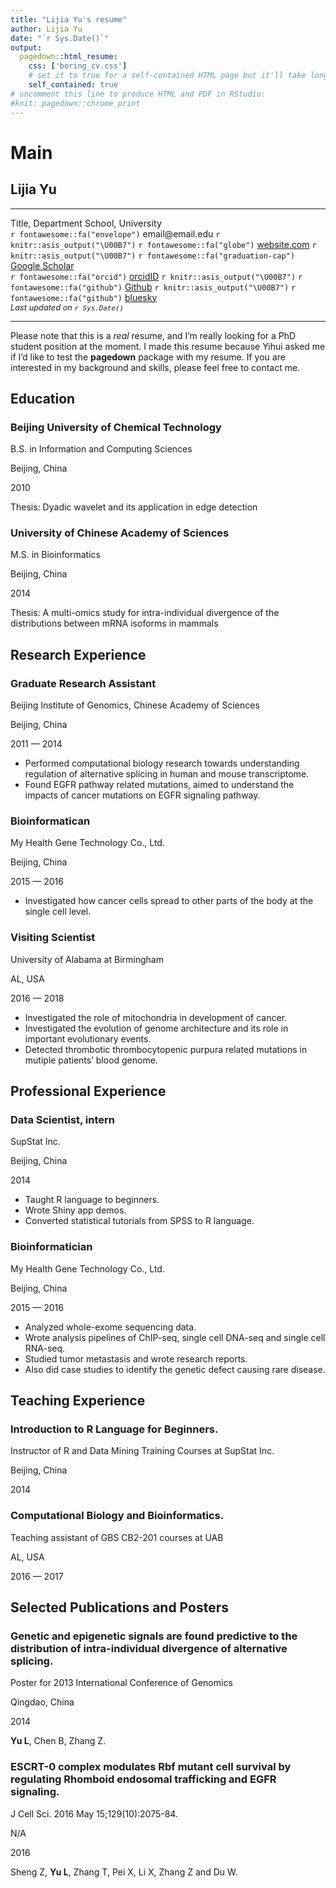 ```yaml
---
title: "Lijia Yu's resume"
author: Lijia Yu
date: "`r Sys.Date()`"
output:
  pagedown::html_resume:
    css: ['boring_cv.css']
    # set it to true for a self-contained HTML page but it'll take longer to render
    self_contained: true
# uncomment this line to produce HTML and PDF in RStudio:
#knit: pagedown::chrome_print
---
```


Main
================================================================================

Lijia Yu {#title}
--------------------------------------------------------------------------------
<hr>
<!-- <div style="font-size:14px;padding:0px;margin:0px;"></div>  -->
<div id="intro">
Title, Department
<span style="font-size:0.9rem;">School, University</span>  
`r fontawesome::fa("envelope")` email@email.edu `r knitr::asis_output("\U00B7")`
`r fontawesome::fa("globe")` [website.com](https://website.com) `r knitr::asis_output("\U00B7")`
`r fontawesome::fa("graduation-cap")` [Google Scholar](https://scholar.google.com)  
`r fontawesome::fa("orcid")` [orcidID](https://orcid.org/) `r knitr::asis_output("\U00B7")` 
`r fontawesome::fa("github")` [Github](https://github.com/) `r knitr::asis_output("\U00B7")` 
`r fontawesome::fa("github")` [bluesky](https://bluesky.com/)  
<em style="font-size:0.8rem;">Last updated on `r Sys.Date()`</em>
</div>

<hr>

Please note that this is a *real* resume, and I'm really looking for a PhD
student position at the moment. I made this resume because Yihui asked me
if I'd like to test the **pagedown** package with my resume. If you are
interested in my background and skills, please feel free to contact me.


Education {data-icon=graduation-cap data-concise=true}
--------------------------------------------------------------------------------

### Beijing University of Chemical Technology

B.S. in Information and Computing Sciences

Beijing, China

2010

Thesis: Dyadic wavelet and its application in edge detection

### University of Chinese Academy of Sciences

M.S. in Bioinformatics

Beijing, China

2014

Thesis: A multi-omics study for intra-individual divergence of the distributions between mRNA isoforms in mammals


Research Experience {data-icon=laptop}
--------------------------------------------------------------------------------

### Graduate Research Assistant

Beijing Institute of Genomics, Chinese Academy of Sciences

Beijing, China

2011 — 2014

- Performed computational biology research towards understanding regulation of alternative splicing in human and mouse transcriptome.
- Found EGFR pathway related mutations, aimed to understand the impacts of cancer mutations on EGFR signaling pathway.

### Bioinformatican

My Health Gene Technology Co., Ltd.

Beijing, China

2015 — 2016

- Investigated how cancer cells spread to other parts of the body at the single cell level.

### Visiting Scientist

University of Alabama at Birmingham

AL, USA

2016 — 2018

- Investigated the role of mitochondria in development of cancer.
- Investigated the evolution of genome architecture and its role in important evolutionary events.
- Detected thrombotic thrombocytopenic purpura related mutations in mutiple patients' blood genome.
  

Professional Experience {data-icon=suitcase}
--------------------------------------------------------------------------------

### Data Scientist, intern

SupStat Inc.

Beijing, China

2014

::: concise
- Taught R language to beginners. 
- Wrote Shiny app demos.
- Converted statistical tutorials from SPSS to R language.
:::

### Bioinformatician

My Health Gene Technology Co., Ltd.

Beijing, China

2015 — 2016

::: concise
- Analyzed whole-exome sequencing data. 
- Wrote analysis pipelines of ChIP-seq, single cell DNA-seq and single cell RNA-seq.
- Studied tumor metastasis and wrote research reports. 
- Also did case studies to identify the genetic defect causing rare disease.
:::


Teaching Experience {data-icon=chalkboard-teacher}
--------------------------------------------------------------------------------

### Introduction to R Language for Beginners.

Instructor of R and Data Mining Training Courses at SupStat Inc.

Beijing, China

2014

### Computational Biology and Bioinformatics.

Teaching assistant of GBS CB2-201 courses at UAB

AL, USA

2016 — 2017


Selected Publications and Posters {data-icon=file}
--------------------------------------------------------------------------------

### Genetic and epigenetic signals are found predictive to the distribution of intra-individual divergence of alternative splicing.

Poster for 2013 International Conference of Genomics

Qingdao, China

2014

**Yu L**, Chen B, Zhang Z.

### ESCRT-0 complex modulates Rbf mutant cell survival by regulating Rhomboid endosomal trafficking and EGFR signaling.

J Cell Sci. 2016 May 15;129(10):2075-84.

N/A

2016 

Sheng Z, **Yu L**, Zhang T, Pei X, Li X, Zhang Z and Du W. 

